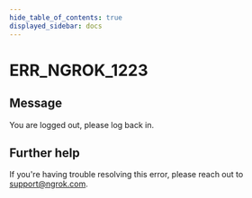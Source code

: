 ```yaml
---
hide_table_of_contents: true
displayed_sidebar: docs
---
```



# ERR_NGROK_1223

## Message

You are logged out, please log back in.

<ErrorDetails error="err_ngrok_1223" />

## Further help

If you're having trouble resolving this error, please reach out to [support@ngrok.com](mailto:support@ngrok.com?subject=Help%20with%20ERR_NGROK_1223).
